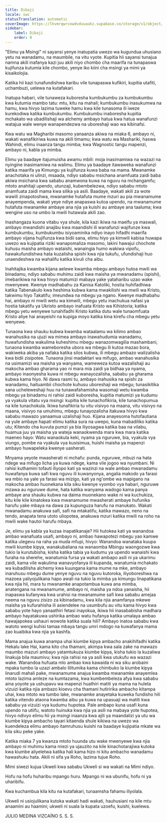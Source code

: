 ```yaml
---
title: Dibaji
locale: swc
statusTranslation: automatic
coverImage: https://lhvmrqwrcowdvduuaukz.supabase.co/storage/v1/object/public/strapi-uploads/small_cover-educacion-fundamental.webp-2d51a7828a2b1309555be27f7e2a61a0.webp
sidebar:
    label: Dibaji
    order: 0
---
```

"Elimu ya Msingi" ni sayansi yenye inatupatia uwezo wa kugundua uhusiano yetu na wanadamu, na maumbile, na vitu vyote. Kupitia hii sayansi tunajua namna akili inafanya kazi juu akili niyo chombo cha maarifa na tunapaswa kujifunza kutumia kile chombo, yenye iko kiini cha msingi ya mimi ya kisaikolojia.

Katika hii kazi tunafundishwa karibu vile tunapaswa kufikiri, kupitia utafiti, uchambuzi, uelewa na kutafakari.

Inatupa habari, vile tunaweza kuboresha kumbukumbu za kumbukumbu kwa kutumia mambo tatu: mtu, kitu na mahali; kumbukumbu inasukumwa na hamu, kwa hivyo lazima tuweke hamu kwa kile tunasoma ili iweze kurekodiwa katika kumbukumbu. Kumbukumbu inaboresha kupitia mchakato wa ubadilishaji wa alchemy ambayo hatua kwa hatua wanafunzi watajua wale wenye wanapendezwa na uboreshaji wao wa kibinafsi.

Kwa watu wa Magharibi masomo yanaanza akiwa na miaka 6, ambayo ni, wakati wanafikiriwa kuwa na akili timamu; kwa watu wa Mashariki, haswa Wahindi, elimu inaanza tangu mimba; kwa Wagnostic tangu mapenzi, ambayo ni, kabla ya mimba.

Elimu ya baadaye itajumuisha awamu mbili: moja inasimamiwa na wazazi na nyingine inasimamiwa na walimu. Elimu ya baadaye itawaweka wanafunzi katika maarifa ya Kimungu ya kujifunza kuwa baba na mama. Mwanamke anachotaka ni ulinzi, msaada, ndiyo sababu msichana anamfuata zaidi baba akiwa msichana kwa sababu anamwona kuwa na nguvu na mchangamfu; mtoto anahitaji upendo, utunzaji, kubembelezwa, ndiyo sababu mtoto anamfuata zaidi mama kwa silika ya asili. Baadaye, wakati akili za wote wawili zinapotoshwa, mwanamke hutafuta mume mzuri au pia mwanamume anayempenda, wakati yeye ndiye anapaswa kutoa upendo, na mwanamume hutafuta mwanamke ambaye ana njia ya kuishi au ambaye ana taaluma; kwa wengine uso na umbo la mwili hutawala akili zao.

Inashangaza kuona vitabu vya shule, kila kazi ikiwa na maelfu ya maswali, ambayo mwandishi anajibu kwa maandishi ili wanafunzi wajifunze kwa kumbukumbu, kumbukumbu isiyoaminika ndiyo inayo hifadhi maarifa ambayo vijana hujifunza kwa bidii sana, elimu hiyo ya kimwili kabisa huwapa uwezo wa kujipatia riziki wanapomaliza masomo, lakini hawajui chochote kuhusu maisha ambayo wataishi, wanaingia humo wakiwa vipofu, hawakufundishwa hata kuzalisha spishi kwa njia tukufu, ufundishaji huo unaendeshwa na wahalifu katika kivuli cha aibu.

Inahitajika kwamba kijana aelewe kwamba mbegu ambayo hutoa mwili wa binadamu, ndiyo sababu muhimu zaidi kwa maisha ya mwanadamu (spishi), imebarikiwa na kwa hivyo matumizi mabaya yake yataharibu uzao wake mwenyewe. Kwenye madhabahu za Kanisa Katoliki, hostia huhifadhiwa katika Tabenakulo kwa heshima kubwa kama mwakilishi wa mwili wa Kristo, takwimu hiyo Takatifu; imeundwa na mbegu ya ngano. Kwenye madhabahu hai, ambayo ni mwili wetu wa kimwili, mbegu yetu inachukua nafasi ya hostia takatifu ya Ukristo ambayo inafuata Kristo wa Kihistoria; katika mbegu yetu wenyewe tunahifadhi Kristo katika dutu wale tunaomfuata Kristo aliye hai anayeishi na kupiga moyo katika kina kirefu cha mbegu yetu wenyewe.

Tunaona kwa shauku kubwa kwamba wataalamu wa kilimo ambao wanahusika na ujuzi wa mimea ambayo inawahudumia wanadamu, huwafundisha wakulima kuheshimu mbegu wanazomwagilia mashambani, tunaona kwamba wameboresha ubora wa mbegu ili kutoa mazao bora, wakiweka akiba ya nafaka katika silos kubwa, ili mbegu ambazo walizalisha kwa bidii zisipotee. Tunaona jinsi madaktari wa mifugo, ambao wanahusika na usimamizi wa maisha ya wanyama, wameweza kutoa wazalishaji au makocha ambao gharama yao ni mara mia zaidi ya bidhaa ya nyama, ambayo inaonyesha kuwa ni mbegu wanayozalisha, sababu ya gharama kubwa kama hiyo. Ni dawa rasmi tu, ambayo inahusika na spishi za wanadamu, haituambii chochote kuhusu uboreshaji wa mbegu; tunasikitika sana ucheleweshaji huu na tunawafahamisha wasomaji wetu kwamba mbegu ya binadamu ni rahisi zaidi kuboresha, kupitia matumizi ya kudumu ya vyakula vitatu vya msingi: kupitia kile tunachofikiria, kile tunachopumua na kile tunachokula. Ikiwa tunafikiria tu vitu visivyo na maana, vitu visivyo na maana, visivyo na umuhimu, mbegu tunayozalisha itakuwa hivyo kwa sababu mawazo yanaamua uzalishaji huo. Kijana anayesoma hutofautiana na yule ambaye hapati elimu katika sura na uwepo, kuna mabadiliko katika utu; Kitendo cha kuvuta pumzi ya bia iliyosagwa katika baa na vilabu, huamua juu ya maisha ya wateja wanaokwenda mara kwa mara katika maeneo hayo: Watu wanaokula keki, nyama ya nguruwe, bia, vyakula vya viungo, pombe na vyakula vya kusisimua, huishi maisha ya mapenzi ambayo huwapeleka kwenye uasherati.

Mnyama yeyote mwasherati ni mchafu: punda, nguruwe, mbuzi na hata ndege wa mifugo licha ya kuwa ndege, kama vile jogoo wa nyumbani. Ni rahisi kuthamini tofauti iliyopo kati ya wazinzi na wale ambao mwanadamu huwafanya kuwa safi kwa nguvu ili kuwanyonya, angalia makodo ya farasi wa mbio na yale ya farasi wa mizigo, kati ya ng'ombe wa mapigano na makocha ambao huonekana kila siku kwenye vyombo vya habari, nguruwe mzawa au nguruwe dume, hata katika wanyama wadogo kama panya ambaye ana shauku kubwa na daima muonekano wake ni wa kuchukiza, kitu kile kile kinatokea kwa mwanamume mwasherati ambaye hufunika harufu yake mbaya na dawa za kupunguza harufu na manukato. Wakati mwanadamu anakuwa safi, safi na mtakatifu, katika mawazo, neno na tendo, anapata tena utoto uliopotea, anakuwa mzuri katika mwili na roho na mwili wake hautoi harufu mbaya.

Je, elimu ya kabla ya kuzaa inapatikanaje? Hii hutokea kati ya wanandoa ambao wanafuata usafi, ambayo ni, ambao hawapotezi mbegu yao kamwe katika ulegevu na raha ya muda mfupi, hivyo: Wanandoa wanataka kuupa mwili kiumbe kipya, wanakubaliana na wanaomba Mbingu waongozwe kwa tukio la kurutubisha, kisha katika tabia ya kudumu ya upendo wanaishi kwa furaha na sherehe, wanatumia fursa ya wakati ambapo asili ni ya ukarimu zaidi, kama vile wakulima wanavyofanya ili kupanda, wanatumia mchakato wa kubadilisha alchemy kwa kuungana kama mume na mke, ambayo inaruhusu mbegu dume yenye nguvu na nguvu kutoroka, iliyoboreshwa na mazoea yaliyojulikana hapo awali na tukio la mimba ya kimungu linapatikana kwa njia hii, mara tu mwanamke anapotambua kuwa ana mimba, anatengana na mwanamume, ambayo ni, maisha ya ndoa yanaisha, hii inapaswa kufanywa kwa urahisi na mwanamume safi kwa sababu amejaa neema na nguvu zisizo za kibinadamu, kwa kila njia anamfanya mkewe maisha ya kufurahisha ili asiendelee na usumbufu au vitu kama hivyo kwa sababu yote hayo yanaathiri fetasi inayokua, ikiwa hii inasababisha madhara ambayo hayatakuwa ushirika ambao watu hufanya katika umalaya ambao hawajapokea ushauri wowote katika suala hili? Ambayo inatoa sababu kwa watoto wengi kuhisi tamaa mbaya tangu umri mdogo na kuwafanya mama zao kuaibika kwa njia ya kashfa.

Mama anajua kuwa anampa uhai kiumbe kipya ambacho anakihifadhi katika Hekalu lake Hai, kama kito cha thamani, akimpa kwa sala zake na mawazo maumbo mazuri ambayo yatamtukuza kiumbe kipya, kisha tukio la kuzaliwa linakuja bila maumivu; kwa njia rahisi na ya asili kwa utukufu wa wazazi wake. Wanandoa hufuata mlo ambao kwa kawaida ni wa siku arobaini mpaka tumbo la uzazi ambalo lilitumika kama chimbuko la kiumbe kipya linarudi mahali pake, mwanamume anajua kwamba mwanamke anayemlea mtoto lazima amleze na kumtazama, kwa kumbembeleza afya kwa sababu aina yoyote ya ushupavu wa mapenzi huathiri matiti ya mama na huleta vizuizi katika njia ambazo kioevu cha thamani hutiririka ambacho kitampa uhai, kwa mtoto wa tumbo lake, mwanamke anayetaka kuweka fundisho hili katika vitendo ataona kwamba aibu ya kuwa na upasuaji wa matiti kwa sababu ya vizuizi vya kudumu hupotea. Pale ambapo kuna usafi kuna upendo na utiifu, watoto huinuka kwa njia ya asili na mabaya yote hupotea, hivyo ndivyo elimu hii ya msingi inaanza kwa ajili ya maandalizi ya utu wa kiumbe kipya ambacho tayari kitaenda shule kikiwa na uwezo wa kuendeleza elimu ambayo itamruhusu kuishi na baadaye kujipatia mkate wa kila siku peke yake.

Katika miaka 7 ya kwanza mtoto huunda utu wake mwenyewe kwa njia ambayo ni muhimu kama miezi ya ujauzito na kile kinachotarajiwa kutoka kwa kiumbe aliyeletwa katika hali kama hizo ni kitu ambacho wanadamu hawashuku hata. Akili ni sifa ya Roho, lazima tujue Roho.

Mimi siwezi kujua Ukweli kwa sababu Ukweli si wa wakati na Mimi ndiyo.

Hofu na hofu huharibu mpango huru. Mpango ni wa ubunifu, hofu ni ya uharibifu.

Kwa kuchambua kila kitu na kutafakari, tunaamsha fahamu iliyolala.

Ukweli ni usiojulikana kutoka wakati hadi wakati, hauhusiani na kile mtu anaamini au haamini; ukweli ni suala la kupata uzoefu, kuishi, kuelewa.

JULIO MEDINA VIZCAÍNO
S. S. S.


